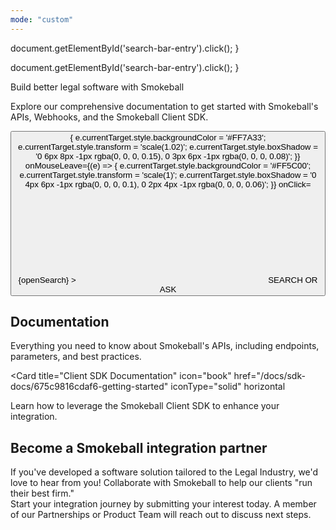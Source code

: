 ```yaml
---
mode: "custom"
---
```


  document.getElementById('search-bar-entry').click();
}

  document.getElementById('search-bar-entry').click();
}

<div className="relative w-full flex items-center justify-center" style={{ height: '24rem', overflow: 'hidden'}}>
  <div className="absolute inset-0 bg-primary dark:bg-primary-light" style={{opacity: 0.05 }}></div>
  <div style={{ position: 'absolute', textAlign: 'center', padding: '0 1rem' }}>
    <div
      className="text-gray-900 dark:text-gray-200"
      style={{
       fontWeight: '800',
       fontSize: '36px',
       margin: '0',
       fontFamily: 'Poppins'
      }}
    >
      Build better legal software with Smokeball
    </div>
    <p
      className="prose prose-gray dark:prose-invert text-center justify-center"
      style={{
        marginTop: '1rem',
        fontWeight: '400',
        fontSize: '16px',
        maxWidth: '42rem',
        textAlign: 'center',
        margin: '1rem auto',
        fontFamily: 'Poppins'
      }}
    >
    Explore our comprehensive documentation to get started with Smokeball's APIs, Webhooks, and the Smokeball Client SDK.
    </p>
    <div className="flex items-center justify-center">
    <button
      type="button"
      className="hidden w-full lg:flex items-center justify-center text-sm leading-6 rounded-full py-3 px-8 text-white bg-primary relative"
      id="home-search-entry" 
      style={{
        marginTop: '2rem',
        maxWidth: '24rem',
        fontFamily: 'Poppins',
        fontWeight: '700',
        fontSize: '1.1rem',
        letterSpacing: '0.02em',
        border: '2px solid transparent',
        cursor: 'pointer',
        transition: 'all 0.2s ease-in-out',
        outline: 'none',
        backgroundColor: '#FF5C00',
        boxShadow: '0 4px 6px -1px rgba(0, 0, 0, 0.1), 0 2px 4px -1px rgba(0, 0, 0, 0.06)'
      }}
      onMouseEnter={(e) => {
        e.currentTarget.style.backgroundColor = '#FF7A33';
        e.currentTarget.style.transform = 'scale(1.02)';
        e.currentTarget.style.boxShadow = '0 6px 8px -1px rgba(0, 0, 0, 0.15), 0 3px 6px -1px rgba(0, 0, 0, 0.08)';
      }}
      onMouseLeave={(e) => {
        e.currentTarget.style.backgroundColor = '#FF5C00';
        e.currentTarget.style.transform = 'scale(1)';
        e.currentTarget.style.boxShadow = '0 4px 6px -1px rgba(0, 0, 0, 0.1), 0 2px 4px -1px rgba(0, 0, 0, 0.06)';
      }}
      onClick={openSearch}
    >
      <svg
        className="h-6 w-6 flex-none text-white"
        style={{
          marginRight: '0.75rem',
          maskImage:
            'url("https://mintlify.b-cdn.net/v6.5.1/solid/magnifying-glass.svg")',
          maskRepeat: 'no-repeat',
          maskPosition: 'center center',
          backgroundColor: 'currentColor'
        }}    
      />
      SEARCH OR ASK
    </button>
    </div>
  </div>
</div>
<div
  style={{marginTop: '2rem', marginBottom: '8rem', maxWidth: '70rem', marginLeft: 'auto',
  marginRight: 'auto', paddingLeft: '1.25rem',
  paddingRight: '1.25rem' }}
>


<div className="flex flex-col w-full " style={{ marginTop: '2rem', marginBottom: '2rem' }}>
  <h2
    className="text-gray-900 dark:text-gray-200"
    style={{
      fontSize: '2rem',
      fontWeight: '800',
      fontFamily: 'Poppins'
    }}
  >
  Documentation
  </h2>

</div>


<CardGroup cols={2}>
  <Card
  title="API Documentation"
  icon="code"
  href="/docs/api-docs/mqg3g5dwyqcc3-overview"
  iconType="solid"
  horizontal
>
  Everything you need to know about Smokeball's APIs, including endpoints, parameters, and best practices.
</Card>

<Card
  title="Client SDK Documentation"
  icon="book"
  href="/docs/sdk-docs/675c9816cdaf6-getting-started"
  iconType="solid"
  horizontal
>
  Learn how to leverage the Smokeball Client SDK to enhance your integration.
</Card>
</CardGroup>
<div className="flex flex-col w-full " style={{ marginTop: '2rem', marginBottom: '2rem' }}>
  <h2
    className="text-gray-900 dark:text-gray-200"
    style={{
      fontSize: '2rem',
      fontWeight: '800',
      fontFamily: 'Poppins'
    }}
  >
  Become a Smokeball integration partner
  </h2>

</div>

<p
    className="text-gray-700 dark:text-gray-300"
    style={{
      fontSize: '1.05rem',
      marginBottom: '1rem'
    }}
  >
  If you've developed a software solution tailored to the Legal Industry, we'd love to hear from you! Collaborate with Smokeball to help our clients "run their best firm."
  <br/>
Start your integration journey by submitting your interest today. A member of our Partnerships or Product Team will reach out to discuss next steps.
</p>

<CardGroup cols={1}>
  <Card
  title="Join the Smokeball Partner Program"
  icon="handshake"
  href="https://marketplace.smokeball.com/application_forms/join-the-smokeball-partner-program/partner_applications/new"
  iconType="solid"
  horizontal
/>
</CardGroup>

</div>
